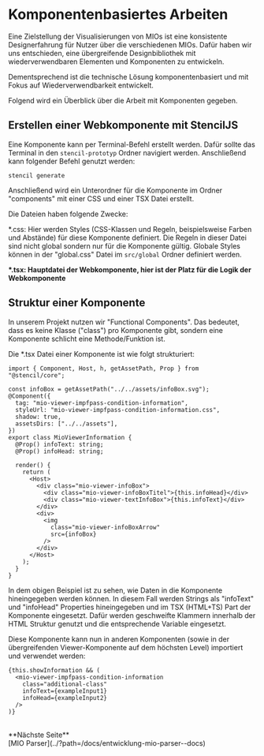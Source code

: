 
<Meta title="Entwicklung/Komponentenbasiertes Arbeiten" />

# Komponentenbasiertes Arbeiten

Eine Zielstellung der Visualisierungen von MIOs ist eine konsistente Designerfahrung für Nutzer über die verschiedenen MIOs.
Dafür haben wir uns entschieden, eine übergreifende Designbibliothek mit wiederverwendbaren Elementen und Komponenten zu entwickeln.

Dementsprechend ist die technische Lösung komponentenbasiert und mit Fokus auf Wiederverwendbarkeit entwickelt.

Folgend wird ein Überblick über die Arbeit mit Komponenten gegeben.

## Erstellen einer Webkomponente mit StencilJS

Eine Komponente kann per Terminal-Befehl erstellt werden. Dafür sollte das Terminal in den `stencil-prototyp` Ordner navigiert werden. Anschließend kann folgender Befehl genutzt werden:

`stencil generate`

Anschließend wird ein Unterordner für die Komponente im Ordner "components" mit einer CSS und einer TSX Datei erstellt.

Die Dateien haben folgende Zwecke:

\*.css: Hier werden Styles (CSS-Klassen und Regeln, beispielsweise Farben und Abstände) für diese Komponente definiert. Die Regeln in dieser Datei sind nicht global sondern nur für die Komponente gültig. Globale Styles können in der "global.css" Datei im `src/global` Ordner definiert werden.

<strong>
  *.tsx: Hauptdatei der Webkomponente, hier ist der Platz für die Logik der
  Webkomponente
</strong>

## Struktur einer Komponente

In unserem Projekt nutzen wir "Functional Components". Das bedeutet, dass es keine Klasse ("class") pro Komponente gibt, sondern eine Komponente schlicht eine Methode/Funktion ist.

Die \*.tsx Datei einer Komponente ist wie folgt strukturiert:

```
import { Component, Host, h, getAssetPath, Prop } from "@stencil/core";

const infoBox = getAssetPath("../../assets/infoBox.svg");
@Component({
  tag: "mio-viewer-impfpass-condition-information",
  styleUrl: "mio-viewer-impfpass-condition-information.css",
  shadow: true,
  assetsDirs: ["../../assets"],
})
export class MioViewerInformation {
  @Prop() infoText: string;
  @Prop() infoHead: string;

  render() {
    return (
      <Host>
        <div class="mio-viewer-infoBox">
          <div class="mio-viewer-infoBoxTitel">{this.infoHead}</div>
          <div class="mio-viewer-textInfoBox">{this.infoText}</div>
        </div>
        <div>
          <img
            class="mio-viewer-infoBoxArrow"
            src={infoBox}
          />
        </div>
      </Host>
    );
  }
}
```

In dem obigen Beispiel ist zu sehen, wie Daten in die Komponente hineingegeben werden können.
In diesem Fall werden Strings als "infoText" und "infoHead" Properties hineingegeben und im TSX (HTML+TS) Part der Komponente eingesetzt.
Dafür werden geschweifte Klammern innerhalb der HTML Struktur genutzt und die entsprechende Variable eingesetzt.

Diese Komponente kann nun in anderen Komponenten (sowie in der übergreifenden Viewer-Komponente auf dem höchsten Level) importiert und verwendet werden:

```
{this.showInformation && (
  <mio-viewer-impfpass-condition-information
    class="additional-class"
    infoText={exampleInput1}
    infoHead={exampleInput2}
  />
)}
```

<br />
**Nächste Seite**
<br />
[MIO Parser](../?path=/docs/entwicklung-mio-parser--docs)
